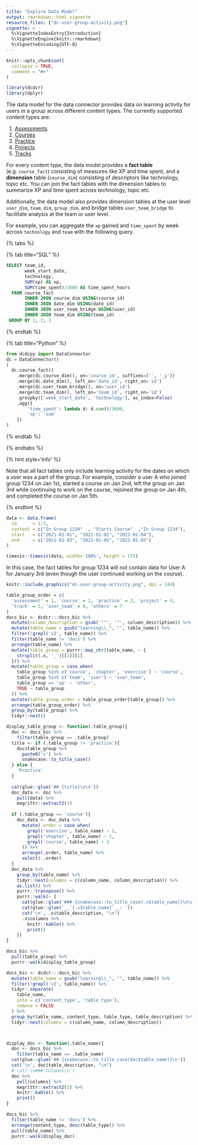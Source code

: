 ```yaml
---
title: "Explore Data Model"
output: rmarkdown::html_vignette
resource_files: ["dc-user-group-activity.png"]
vignette: >
  %\VignetteIndexEntry{Introduction}
  %\VignetteEngine{knitr::rmarkdown}
  %\VignetteEncoding{UTF-8}
---
```


```r
knitr::opts_chunk$set(
  collapse = TRUE,
  comment = "#>"
)
```

```r
library(dcdcr)
library(dplyr)
```

The data model for the data connector provides data on learning activity for users in a group across different content types. The currently supported content types are:

1. [Assessments](https://app.datacamp.com/learn/practice) 
2. [Courses](https://app.datacamp.com/learn/courses)
3. [Practice](https://app.datacamp.com/learn/practice)
4. [Projects](https://app.datacamp.com/learn/project)
5. [Tracks](https://app.datacamp.com/learn/skill-tracks)

For every content type, the data model provides a __fact table__ (e.g. `course_fact`) consisting of measures like XP and time spent, and a __dimension__ table (`course_dim`) consisting of descriptors like technology, topic etc. You 
can join the fact tables with the dimension tables to summarize XP and time 
spent across technology, topic etc. 

Additionally, the data model also provides dimension tables at the user level `user_dim`, `team_dim`, `group_dim`, and bridge tables `user_team_bridge` to facilitate analysis at the team or user level.

For example, you can aggregate the `xp` gained and `time_spent` by week across `technology` and `team` with the following query.

{% tabs %}

{% tab title="SQL" %}

```sql
SELECT team_id,
       week_start_date,
       technology,
       SUM(xp) AS xp,
       SUM(time_spent)/3600 AS time_spent_hours
  FROM course_fact
       INNER JOIN course_dim USING(course_id)
       INNER JOIN date_dim USING(date_id)
       INNER JOIN user_team_bridge USING(user_id)
       INNER JOIN team_dim USING(team_id)
 GROUP BY 1, 2, 3
```

{% endtab %}

{% tab title="Python" %}

```python
from dcdcpy import DataConnector
dc = DataConnector()
(
  dc.course_fact()
    .merge(dc.course_dim(), on='course_id', suffixes=('', '_y'))
    .merge(dc.date_dim(), left_on='date_id', right_on='id')
    .merge(dc.user_team_bridge(), on='user_id')
    .merge(dc.team_dim(), left_on='team_id', right_on='id')
    .groupby(['week_start_date', 'technology'], as_index=False)
    .agg({
        'time_spent': lambda d: d.sum()/3600,
        'xp': 'sum'
    })
)
```

{% endtab %}

{% endtabs %}


{% hint style='info' %}

Note that all fact tables only include learning activity for the dates on which a user was a part of the group. For example, consider a user A who 
joined group 1234 on Jan 1st, started a course on Jan 2nd, left the group on Jan 3rd while continuing to work on the course, rejoined the group on Jan 4th, and completed the course on Jan 5th.

{% endhint %}



```r
data <- data.frame(
  id      = 1:3,
  content = c("In Group 1234"  , "Starts Course"  ,"In Group 1234"),
  start   = c("2021-01-01", "2021-01-02", "2021-01-04"),
  end     = c("2021-01-03", "2021-01-05", "2021-01-05")
)

timevis::timevis(data, width='100%', height = 175)
```

In this case, the fact tables for group 1234 will not contain data for User A
for January 3rd (even though the user continued working on the course).

```r
knitr::include_graphics("dc-user-group-activity.png", dpi = 144)
```

```r
table_group_order = c(
  'assessment' = 1, 'course' = 2, 'practice' = 3, 'project' = 4, 
  'track' = 5, 'user_team' = 6, 'others' = 7
)
docs_bic <- dcdcr:::docs_bic %>% 
  mutate(column_description = gsub('""', '"', column_description)) %>% 
  mutate(table_name = gsub("learning\\_", "", table_name)) %>% 
  filter(!grepl('v2', table_name)) %>% 
  filter(table_name != 'docs') %>% 
  arrange(table_name) %>% 
  mutate(table_group = purrr::map_chr(table_name, ~ {
    strsplit(.x, '_')[[1]][1]
  })) %>% 
  mutate(table_group = case_when(
    table_group %in% c('course', 'chapter', 'exercise') ~ 'course', 
    table_group %in% c('team', 'user') ~ 'user_team',
    table_group == 'xp' ~ 'other',
    TRUE ~ table_group
  )) %>% 
  mutate(table_group_order = table_group_order[table_group]) %>%  
  arrange(table_group_order) %>% 
  group_by(table_group) %>% 
  tidyr::nest()
```

```r
display_table_group <- function(.table_group){
  doc <- docs_bic %>% 
    filter(table_group == .table_group)
  title <- if (.table_group != 'practice'){
    doc$table_group %>% 
      paste0('s') %>% 
      snakecase::to_title_case()
  } else {
    'Practice'
  }
   
  cat(glue::glue('## {title}\n\n'))
  doc_data <- doc %>% 
    pull(data) %>% 
    magrittr::extract2(1) 
  
  if (.table_group == 'course'){
    doc_data <- doc_data %>% 
      mutate(.order = case_when(
        grepl('exercise', table_name) ~ 1,
        grepl('chapter', table_name) ~ 2,
        grepl('course', table_name) ~ 3
      )) %>% 
      arrange(.order, table_name) %>% 
      select(-.order)
  }
  doc_data %>% 
    group_by(table_name) %>% 
    tidyr::nest(columns = c(column_name, column_description)) %>% 
    as.list() %>% 
    purrr::transpose() %>% 
    purrr::walk(~ {
      cat(glue::glue('### {snakecase::to_title_case(.x$table_name)}\n\n'))
      cat(glue::glue('__`{.x$table_name}`__: '))
      cat('\n', .x$table_description, "\n")
      .x$columns %>% 
        knitr::kable() %>% 
        print()
    })
}

docs_bic %>% 
  pull(table_group) %>% 
  purrr::walk(display_table_group)
```


```r
docs_bic <- dcdcr:::docs_bic %>% 
  mutate(table_name = gsub("learning\\_", "", table_name)) %>% 
  filter(!grepl('v2', table_name)) %>% 
  tidyr::separate(
    table_name, 
    into = c('content_type', 'table_type'), 
    remove = FALSE
  ) %>% 
  group_by(table_name, content_type, table_type, table_description) %>% 
  tidyr::nest(columns = c(column_name, column_description))



display_doc <- function(.table_name){
  doc <- docs_bic %>% 
    filter(table_name == .table_name)
  cat(glue::glue('## {snakecase::to_title_case(doc$table_name)}\n'))
  cat('\n', doc$table_description, "\n")
  # cat('\n### Columns\n')
  doc %>% 
    pull(columns) %>% 
    magrittr::extract2(1) %>% 
    knitr::kable() %>% 
    print()
}
```


```r
docs_bic %>% 
  filter(table_name != 'docs') %>% 
  arrange(content_type, desc(table_type)) %>% 
  pull(table_name) %>% 
  purrr::walk(display_doc)
```

